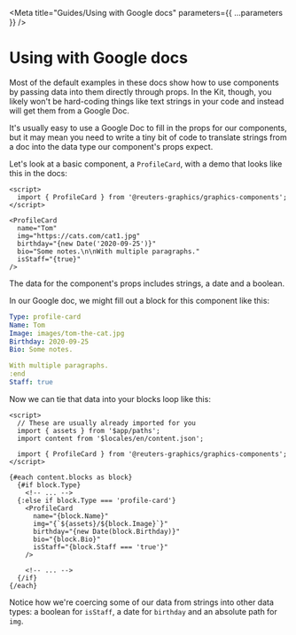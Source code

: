 
<Meta title="Guides/Using with Google docs" parameters={{ ...parameters }} />

# Using with Google docs

Most of the default examples in these docs show how to use components by passing data into them directly through props. In the Kit, though, you likely won't be hard-coding things like text strings in your code and instead will get them from a Google Doc.

It's usually easy to use a Google Doc to fill in the props for our components, but it may mean you need to write a tiny bit of code to translate strings from a doc into the data type our component's props expect.

Let's look at a basic component, a `ProfileCard`, with a demo that looks like this in the docs:

```svelte
<script>
  import { ProfileCard } from '@reuters-graphics/graphics-components';
</script>

<ProfileCard
  name="Tom"
  img="https://cats.com/cat1.jpg"
  birthday="{new Date('2020-09-25')}"
  bio="Some notes.\n\nWith multiple paragraphs."
  isStaff="{true}"
/>
```

The data for the component's props includes strings, a date and a boolean.

In our Google doc, we might fill out a block for this component like this:

```yaml
Type: profile-card
Name: Tom
Image: images/tom-the-cat.jpg
Birthday: 2020-09-25
Bio: Some notes.

With multiple paragraphs.
:end
Staff: true
```

Now we can tie that data into your blocks loop like this:

```svelte
<script>
  // These are usually already imported for you
  import { assets } from '$app/paths';
  import content from '$locales/en/content.json';

  import { ProfileCard } from '@reuters-graphics/graphics-components';
</script>

{#each content.blocks as block}
  {#if block.Type}
    <!-- ... -->
  {:else if block.Type === 'profile-card'}
    <ProfileCard
      name="{block.Name}"
      img="{`${assets}/${block.Image}`}"
      birthday="{new Date(block.Birthday)}"
      bio="{block.Bio}"
      isStaff="{block.Staff === 'true'}"
    />

    <!-- ... -->
  {/if}
{/each}
```

Notice how we're coercing some of our data from strings into other data types: a boolean for `isStaff`, a date for `birthday` and an absolute path for `img`.
